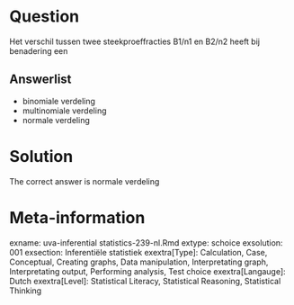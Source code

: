 Question
========

Het verschil tussen twee steekproeffracties B1/n1 en B2/n2 heeft bij benadering een 

Answerlist
----------
* binomiale verdeling
* multinomiale verdeling
* normale verdeling

Solution
========

The correct answer is  normale verdeling 

Meta-information
================
exname: uva-inferential statistics-239-nl.Rmd 
extype: schoice 
exsolution: 001 
exsection: Inferentiële statistiek
exextra[Type]: Calculation, Case, Conceptual, Creating graphs, Data manipulation, Interpretating graph, Interpretating output, Performing analysis, Test choice 
exextra[Langauge]: Dutch 
exextra[Level]: Statistical Literacy, Statistical Reasoning, Statistical Thinking 
